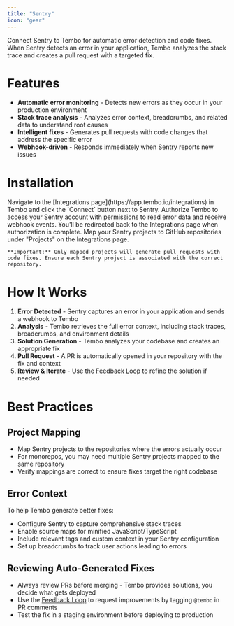 ```yaml
---
title: "Sentry"
icon: "gear"
---
```


Connect Sentry to Tembo for automatic error detection and code fixes. When Sentry detects an error in your application, Tembo analyzes the stack trace and creates a pull request with a targeted fix.

# Features

- **Automatic error monitoring** - Detects new errors as they occur in your production environment
- **Stack trace analysis** - Analyzes error context, breadcrumbs, and related data to understand root causes
- **Intelligent fixes** - Generates pull requests with code changes that address the specific error
- **Webhook-driven** - Responds immediately when Sentry reports new issues

# Installation

<Steps>
  <Step title="Connect">
    Navigate to the [Integrations page](https://app.tembo.io/integrations) in Tembo and click the `Connect` button next to Sentry.
  </Step>
  <Step title="Authorize">
    Authorize Tembo to access your Sentry account with permissions to read error data and receive webhook events. You'll be redirected back to the Integrations page when authorization is complete.
  </Step>
  <Step title="Map Projects">
    Map your Sentry projects to GitHub repositories under "Projects" on the Integrations page.

    **Important:** Only mapped projects will generate pull requests with code fixes. Ensure each Sentry project is associated with the correct repository.
  </Step>
</Steps>

# How It Works

1. **Error Detected** - Sentry captures an error in your application and sends a webhook to Tembo
2. **Analysis** - Tembo retrieves the full error context, including stack traces, breadcrumbs, and environment details
3. **Solution Generation** - Tembo analyzes your codebase and creates an appropriate fix
4. **Pull Request** - A PR is automatically opened in your repository with the fix and context
5. **Review & Iterate** - Use the [Feedback Loop](/features/feedback-loop) to refine the solution if needed

# Best Practices

## Project Mapping

- Map Sentry projects to the repositories where the errors actually occur
- For monorepos, you may need multiple Sentry projects mapped to the same repository
- Verify mappings are correct to ensure fixes target the right codebase

## Error Context

To help Tembo generate better fixes:

- Configure Sentry to capture comprehensive stack traces
- Enable source maps for minified JavaScript/TypeScript
- Include relevant tags and custom context in your Sentry configuration
- Set up breadcrumbs to track user actions leading to errors

## Reviewing Auto-Generated Fixes

- Always review PRs before merging - Tembo provides solutions, you decide what gets deployed
- Use the [Feedback Loop](/features/feedback-loop) to request improvements by tagging `@tembo` in PR comments
- Test the fix in a staging environment before deploying to production
